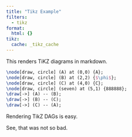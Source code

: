 ```yaml
---
title: "Tikz Example"
filters:
  - tikz
format:
  html: {}
tikz:
  cache: _tikz_cache
---
```


This renders TiKZ diagrams in markdown.

::: {#fig-example .test-class}
```.tikz
\node[draw, circle] (A) at (0,0) {A};
\node[draw, circle] (B) at (2,2) {$\phi$};
\node[draw, circle] (C) at (4,0) {C};
\node[draw, circle] (seven) at (5,1) {888888};
\draw[->] (A) -- (B);
\draw[->] (B) -- (C);
\draw[->] (C) -- (A);
```

Rendering TikZ DAGs is easy.
:::

See, that was not so bad.
